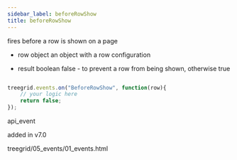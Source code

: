```yaml
---
sidebar_label: beforeRowShow
title: beforeRowShow
---
```



          


<Short>
 fires before a row is shown on a page


</Short>


 
- row   object  an object with a row configuration



- result	boolean		false - to prevent a row from being shown, otherwise true

~~~js

treegrid.events.on("BeforeRowShow", function(row){
    // your logic here
    return false;
});


~~~
 api_event

<Descr>



</Descr>


 added in v7.0

 treegrid/05_events/01_events.html

